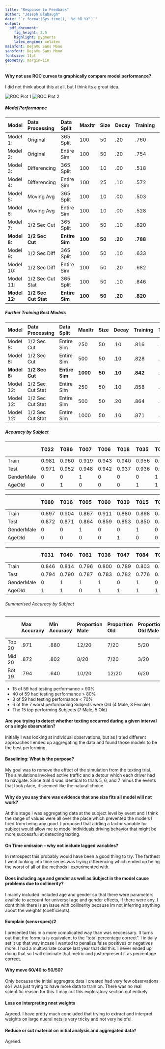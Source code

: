 ```yaml
---
title: "Response to Feedback"
author: "Joseph Blubaugh"
date: "`r format(Sys.time(), '%d %B %Y')`"
output:
  pdf_document:
    fig_height: 3.5
    highlight: pygments
    latex_engine: xelatex
mainfont: DejaVu Sans Mono
sansfont: DejaVu Sans Mono
fontsize: 11pt
geometry: margin=1in
---
```


#### **Why not use ROC curves to graphically compare model performance?**

I did not think about this at all, but I think its a great idea.

![ROC Plot 1](../Presentation/Plots/ROC1.png)
![ROC Plot 2](../Presentation/Plots/ROC2.png)

##### Model Performance

| Model         | Data Processing      | Data Split     | MaxItr  | Size   | Decay   | Training | Testing  | AUC      |
|:--------------|:---------------------|:---------------|:--------|:-------|:--------|:---------|:---------|:---------|
| Model 1:      | Original             | 365 Split      | 100     | 50     | .20     | .760     | .676     | .734     |
| Model 2:      | Original             | Entire Sim     | 100     | 50     | .20     | .754     | .754     | .847     |
| Model 3:      | Differencing         | 365 Split      | 100     | 10     | .00     | .518     | .516     | .526     |
| Model 4:      | Differencing         | Entire Sim     | 100     | 25     | .10     | .572     | .571     | .637     |
| Model 5:      | Moving Avg           | 365 Split      | 100     | 10     | .00     | .503     | .502     | .527     |
| Model 6:      | Moving Avg           | Entire Sim     | 100     | 10     | .00     | .528     | .528     | .544     |
| Model 7:      | 1/2 Sec Cut          | 365 Split      | 100     | 50     | .10     | .820     | .698     | .761     |
| **Model 8:**  | **1/2 Sec Cut**      | **Entire Sim** | **100** | **50** | **.20** | **.788** | **.779** | **.868** |
| Model 9:      | 1/2 Sec Diff         | 365 Split      | 100     | 50     | .10     | .633     | .602     | .650     |
| Model 10:     | 1/2 Sec Diff         | Entire Sim     | 100     | 50     | .20     | .682     | .622     | .681     |
| Model 11:     | 1/2 Sec Cut Stat     | 365 Split      | 100     | 50     | .10     | .846     | .716     | .781     |
| **Model 12:** | **1/2 Sec Cut Stat** | **Entire Sim** | **100** | **50** | **.20** | **.820** | **.803** | **.891** |

\newpage

##### Further Training Best Models

| Model        | Data Processing  | Data Split     | MaxItr   | Size   | Decay   | Training | Testing  | AUC      |
|:-------------|:-----------------|:---------------|:---------|:-------|:--------|:---------|:---------|:---------|
| Model 8:     | 1/2 Sec Cut      | Entire Sim     | 250      | 50     | .10     | .816     | .804     | .893     |
| Model 8:     | 1/2 Sec Cut      | Entire Sim     | 500      | 50     | .10     | .828     | .810     | .899     |
| **Model 8:** | **1/2 Sec Cut**  | **Entire Sim** | **1000** | **50** | **.10** | **.842** | **.820** | **.906** |
| Model 12:    | 1/2 Sec Cut Stat | Entire Sim     | 250      | 50     | .10     | .858     | .823     | .906     |
| Model 12:    | 1/2 Sec Cut Stat | Entire Sim     | 500      | 50     | .20     | .864     | .823     | .907     |
| Model 12:    | 1/2 Sec Cut Stat | Entire Sim     | 1000     | 50     | .10     | .871     | .824     | .908     |



##### Accuracy by Subject

| &nbsp;     | T022  | T086  | T007  | T006  | T018  | T035  | T083  | T076  | T081  | T064  | T020  | T012  | T074  | T009  | T013  | T088  | T003  | T032  | T011  | T044 | **TOP 20** |
|:-----------|:------|:------|:------|:------|:------|:------|:------|:------|:------|:------|:------|:------|:------|:------|:------|:------|:------|:------|:------|:-----|:-----------|
| Train      | 0.981 | 0.960 | 0.919 | 0.943 | 0.940 | 0.956 | 0.956 | 0.949 | 0.929 | 0.922 | 0.931 | 0.928 | 0.925 | 0.914 | 0.907 | 0.937 | 0.907 | 0.915 | 0.916 | .915 | **.932**   |
| Test       | 0.971 | 0.952 | 0.948 | 0.942 | 0.937 | 0.936 | 0.932 | 0.927 | 0.923 | 0.919 | 0.918 | 0.913 | 0.909 | 0.905 | 0.903 | 0.896 | 0.896 | 0.895 | 0.881 | .880 | **.919**   |
| GenderMale | 0     | 0     | 1     | 0     | 0     | 0     | 1     | 1     | 1     | 0     | 0     | 0     | 1     | 1     | 1     | 1     | 1     | 1     | 1     | 1    | **12**     |
| AgeOld     | 0     | 1     | 0     | 0     | 0     | 1     | 1     | 1     | 0     | 0     | 0     | 0     | 1     | 0     | 0     | 1     | 0     | 1     | 0     | 0    | **7**      |


| &nbsp;     | T080  | T016  | T005  | T060  | T039  | T015  | T008  | T046  | T029  | T079  | T051  | T073  | T082  | T024  | T010  | T001  | T066  | T017  | T033  | T042  | **MID 20** |
|:-----------|:------|:------|:------|:------|:------|:------|:------|:------|:------|:------|:------|:------|:------|:------|:------|:------|:------|:------|:------|:------|:-----------|
| Train      | 0.897 | 0.904 | 0.867 | 0.911 | 0.880 | 0.868 | 0.879 | 0.883 | 0.842 | 0.892 | 0.884 | 0.855 | 0.866 | 0.829 | 0.847 | 0.867 | 0.855 | 0.824 | 0.825 | 0.843 | **.865**   |
| Test       | 0.872 | 0.871 | 0.864 | 0.859 | 0.853 | 0.850 | 0.848 | 0.847 | 0.839 | 0.837 | 0.832 | 0.831 | 0.830 | 0.827 | 0.826 | 0.825 | 0.819 | 0.817 | 0.803 | 0.802 | **.837**   |
| GenderMale | 0     | 0     | 1     | 0     | 0     | 1     | 0     | 1     | 0     | 0     | 1     | 0     | 1     | 0     | 0     | 1     | 0     | 1     | 0     | 1     | **8**      |
| AgeOld     | 0     | 0     | 0     | 0     | 1     | 0     | 0     | 1     | 1     | 0     | 1     | 1     | 0     | 0     | 0     | 0     | 0     | 0     | 1     | 1     | **7**      |



| &nbsp;     | T031  | T040  | T061  | T036  | T047  | T084  | T077  | T014  | T004  | T021  | T019  | T002  | T054  | T025  | T041  | T034  | T023  | T038  | T027  | **BOTTOM 19** |
|:-----------|:------|:------|:------|:------|:------|:------|:------|:------|:------|:------|:------|:------|:------|:------|:------|:------|:------|:------|:------|:--------------|
| Train      | 0.846 | 0.814 | 0.796 | 0.800 | 0.789 | 0.803 | 0.792 | 0.828 | 0.771 | 0.812 | 0.746 | 0.742 | 0.774 | 0.760 | 0.719 | 0.704 | 0.711 | 0.674 | 0.651 | **.764**      |
| Test       | 0.794 | 0.790 | 0.787 | 0.783 | 0.782 | 0.776 | 0.766 | 0.758 | 0.758 | 0.757 | 0.742 | 0.735 | 0.731 | 0.724 | 0.720 | 0.700 | 0.682 | 0.665 | 0.640 | **.741**      |
| GenderMale | 0     | 1     | 1     | 1     | 0     | 1     | 0     | 0     | 0     | 1     | 1     | 0     | 1     | 0     | 0     | 1     | 1     | 1     | 0     | **10**        |
| AgeOld     | 1     | 1     | 0     | 1     | 1     | 1     | 1     | 0     | 0     | 0     | 0     | 0     | 1     | 1     | 1     | 1     | 0     | 1     | 1     | **12**        |


###### Summarised Accuracy by Subject

|        | Max Accuracy | Min Accuracy | Proportion Male | Proportion Old | Proportion Old Male | Proportion Old Female |
|:-------|:-------------|:-------------|:----------------|:---------------|:--------------------|:----------------------|
| Top 20 | .971         | .880         | 12/20           | 7/20           | 5/20                | 2/20                  |
| Mid 20 | .872         | .802         | 8/20            | 7/20           | 3/20                | 4/20                  |
| Bot 19 | .794         | .640         | 10/20           | 12/20          | 6/20                | 6/20                  |

* 15 of 59 had testing performance > 90%
* 40 of 59 had testing performance > 80%
*  3 of 59 had testing performance < 70%
*  6 of the 7 worst performaning Subjects were Old (4 Male, 3 Female)
* The 15 top performing Subjects (7 Male, 5 Old)


#### **Are you trying to detect whether texting occurred during a given interval or a single observation?**

Initially I was looking at individual observations, but as I tried different approaches I ended up aggregating the data and found those models to be the best performing.

#### **Baselining: What is the purpose?**

My goal was to remove the effect of the simulation from the texting trial. The simulations involved active traffic and a detour which each driver had to navigate. Since trial 4 was identical to trials 5, 6, and 7 minus the events that took place, it seemed like the natural choice.

#### **Why do you say there was evidence that one size fits all model will not work?**

At this stage I was aggregating data at the subject level by event and I think the range of values were all over the place which prevented the models I tried from being any good. I proposed that adding a factor variable for subject would allow me to model individuals driving behavior that might be more successful at detecting texting.

#### **On Time omission -- why not include lagged variables?**

In retrospect this probably would have been a good thing to try. The farthest I went looking into time series was trying differencing which ended up being the worst of all of the methods I experimented with.

#### **Does including age and gender as well as Subject in the model cause problems due to collinerity?**

I mainly included included age and gender so that there were parameters availble to account for universal age and gender effects, if there were any. I dont think there is an issue with collinerity because Im not inferring anything about the weights (coefficients).

#### **Exmplain (sens+spec)/2**

I presented this in a more complicated way than was neccessary. It turns out that the formula is equivalent to the "total percentage correct". I initially set it up that way incase I wanted to penalize false positives or negatives more. I had a multivariate course last year that did this. I never ended up doing that so I will eliminate that metric and just represent it as percentage correct.

#### **Why move 60/40 to 50/50?**

Only because the initial aggregate data I created had very few observations so I was just trying to have more data to train on. There was no real scientific reason for this. I may cut this exploratory section out entirely.

#### **Less on interpreting nnet weights**

Agreed. I have pretty much concluded that trying to extract and interpret weights on large nueral nets is very tricky and not very helpful.


#### **Reduce or cut material on initial analysis and aggregated data**?

Agreed.
